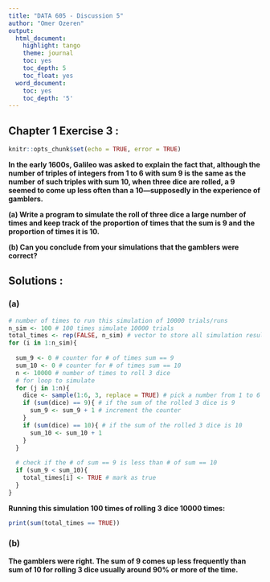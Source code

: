 ```yaml
---
title: "DATA 605 - Discussion 5"
author: "Omer Ozeren"
output:
  html_document:
    highlight: tango
    theme: journal
    toc: yes
    toc_depth: 5
    toc_float: yes
  word_document:
    toc: yes
    toc_depth: '5'
---
```


## Chapter 1 Exercise 3 :

```r
knitr::opts_chunk$set(echo = TRUE, error = TRUE)
```
**In the early 1600s, Galileo was asked to explain the fact that, although the**
**number of triples of integers from 1 to 6 with sum 9 is the same as the number**
**of such triples with sum 10, when three dice are rolled, a 9 seemed to come**
**up less often than a 10—supposedly in the experience of gamblers.**
 
 **(a) Write a program to simulate the roll of three dice a large number of**
**times and keep track of the proportion of times that the sum is 9 and**
**the proportion of times it is 10.**

**(b) Can you conclude from your simulations that the gamblers were correct?**


## Solutions :

### (a)

```r
# number of times to run this simulation of 10000 trials/runs
n_sim <- 100 # 100 times simulate 10000 trials
total_times <- rep(FALSE, n_sim) # vector to store all simulation results
for (i in 1:n_sim){
  
  sum_9 <- 0 # counter for # of times sum == 9
  sum_10 <- 0 # counter for # of times sum == 10
  n <- 10000 # number of times to roll 3 dice
  # for loop to simulate 
  for (j in 1:n){
    dice <- sample(1:6, 3, replace = TRUE) # pick a number from 1 to 6 3 times with equal likelihood
    if (sum(dice) == 9){ # if the sum of the rolled 3 dice is 9
      sum_9 <- sum_9 + 1 # increment the counter
    }
    if (sum(dice) == 10){ # if the sum of the rolled 3 dice is 10
      sum_10 <- sum_10 + 1
    }
  }
  
  # check if the # of sum == 9 is less than # of sum == 10
  if (sum_9 < sum_10){
    total_times[i] <- TRUE # mark as true
  }
}
```

**Running this simulation 100 times of rolling 3 dice 10000 times:**

```r
print(sum(total_times == TRUE))
```

### (b)

**The gamblers were right. The sum of 9 comes up less frequently than sum of 10 for rolling 3 dice usually around 90% or more of the time.**